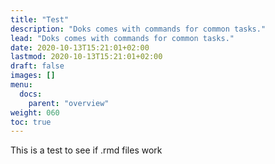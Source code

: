```yaml
---
title: "Test"
description: "Doks comes with commands for common tasks."
lead: "Doks comes with commands for common tasks."
date: 2020-10-13T15:21:01+02:00
lastmod: 2020-10-13T15:21:01+02:00
draft: false
images: []
menu:
  docs:
    parent: "overview"
weight: 060
toc: true
---
```


This is a test to see if .rmd files work